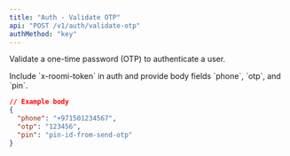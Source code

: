 ```yaml
---
title: "Auth - Validate OTP"
api: "POST /v1/auth/validate-otp"
authMethod: "key"
---
```


Validate a one-time password (OTP) to authenticate a user.

<Note>
  Include `x-roomi-token` in auth and provide body fields `phone`, `otp`, and `pin`.
</Note>

```json
// Example body
{
  "phone": "+971501234567",
  "otp": "123456",
  "pin": "pin-id-from-send-otp"
}
```

